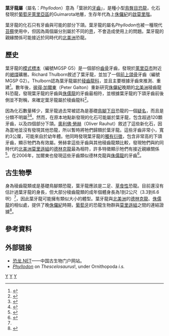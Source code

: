 {{Automatic Taxobox
| taxon = Phyllodon
| status = fossil
| fossil_range = 晚[[侏儸紀|侏儸紀]]
| image = 
| image_caption = 
| authority = Thulborn, 1973
| type_species = '''漢氏葉牙龍 ''Phyllodon henkeli'''''
| type_species_authority = Thulborn, 1973
}}

'''葉牙龍屬'''（屬名：''Phyllodon''）意為「葉狀的[[牙齒|牙齒]]」，是種小型[[鳥臀目|鳥臀目]][[恐龍|恐龍]]，化石發現於[[葡萄牙|葡萄牙]][[萊里亞區|萊里亞區]]的Guimarota地層，生存年代為上[[侏儸紀|侏儸紀]]的[[啟莫里階|啟莫里階]]。

葉牙龍的化石只有牙齒與可能的部分下頜。葉牙龍的屬名''Phyllodon''也被一種現代[[苔蘚|苔蘚]]使用中，但因為兩個屬分別屬於不同的[[界_(生物)|界]]，不會造成使用上的問題。葉牙龍的親緣關係可能接近於同時代的[[北美洲|北美洲]]恐龍。

==歷史==
葉牙龍的[[模式標本|模式標本]]（編號MGSP G5）是一個部份[[齒骨|齒骨]]牙齒，發現於[[萊里亞市|萊里亞市]]附近的[[褐煤|褐煤]]礦層。Richard Thulborn敘述了葉牙龍，並加了一個[[前上頜骨|前上頜骨]]牙齒（編號MGSP G2）。Thulborn認為葉牙龍屬於[[稜齒龍科|稜齒龍科]]，並且主要根據牙齒來推測、重建<ref name=RAT73>{{cite journal |last=Thulborn |first=Richard A. |year=1973 |title=Teeth of ornithischian dinosaurs from the Upper Jurassic of Portugal, with description of a hypsilophodontid (''Phyllodon henkeli'' gen. et sp. nov.) from the Guimarota lignite. |journal=Memória Serivoços Geológicos de Portugal (Nova Série) |volume=22 |pages=89-134 }}</ref>。數年後，[[彼得·加爾東|彼得·加爾東]]（Peter Galton）重新研究[[侏儸紀|侏儸紀]]晚期的[[北美洲|北美洲]]稜齒龍科恐龍，發現葉牙龍的牙齒與[[侏儒龍|侏儒龍]]的牙齒最相符，並根據葉牙龍的下頜牙齒前後側並不對稱，來確定葉牙龍屬於稜齒龍科<ref name=PMG83>{{cite journal |last=Galton |first=Peter M. |year=1983 |title=The cranial anatomy of ''Dryosaurus'', a hypsilophodontid dinosaur from the Upper Jurassic of North America and East Africa, with a review of hypsilophodontids from the Upper Jurassic of North America |journal=Geologica et Palaeontologica |volume=17 |pages=207-243 }}</ref>。

因為化石數量稀少，葉牙龍過去常被認為是基礎[[鳥腳下目|鳥腳下目]]恐龍的一個[[疑名|疑名]]，而且是分類不明屬<ref name=SN90>{{cite book |last=Sues |first=Hans-Dieter |coauthors=and Norman, David B. |editor= Weishampel, David B.; Dodson, Peter; and Osmólska, Halszka (eds.)|title=The Dinosauria |edition=1st |year=1990 |publisher=University of California Press |location=Berkeley |isbn=0-520-06727-4 |pages=498-509 |chapter=Hypsilophodontidae, ''Tenontosaurus'', Dryosauridae}}</ref><ref name=NSWC04>{{cite book |last=Norman |first=David B. |coauthors=Sues, Hans-Dieter; Witmer, Larry M.; and Coria, Rodolfo A. |editor=Weishampel, David B.; Dodson, Peter; and Osmólska, Halszka (eds.)|title=The Dinosauria |url=https://archive.org/details/dinosauriandedit00weis |edition=2nd |year= 2004|publisher=University of California Press |location=Berkeley |isbn=0-520-24209-2 |pages=[https://archive.org/details/dinosauriandedit00weis/page/393 393]-412 |chapter=Basal Ornithopoda}}</ref>。然而，在原本地點新發現的化石可能屬於葉牙龍，包含超過120顆牙齒，以及四個部分下頜。[[奧利佛·勞赫|奧利佛·勞赫]]（Oliver Rauhut）敘述了這些新化石，因為當地並沒有發現其他恐龍，所以暫時將牠們歸類於葉牙龍。這些牙齒非常小，寬約3公厘，可能來自於幼年體。他同時發現葉牙龍的[[獨有衍徵|獨有衍徵]]，包含非常高的下頜牙齒，顯示牠們為有效屬。勞赫拿這些牙齒與其他稜齒龍類比較，發現牠們與約同時代的[[北美洲|北美洲]][[莫里遜組|莫里遜組]]的[[德林克龍|德林克龍]]最為相符，許多特徵顯示牠們有接近親緣關係<ref name=OR01>{{cite journal |last=Rauhut |first=Oliver W.M. |year=2001 |title=Herbivorous dinosaurs from the Late Jurassic (Kimmeridgian) of Guimarota, Portugal |journal=Proceedings of the Geologists' Association |volume=112 |pages=275-283 }}</ref>。在2006年，加爾東也發現這些牙齒類似德林克龍與[[侏儒龍|侏儒龍]]的牙齒<ref name=PMG06>{{cite book |last=Galton |first=Peter M. |editor= Carpenter, Kenneth (ed.) |title=Horns and Beaks: Ceratopsian and Ornithopod Dinosaurs |year=2006 |publisher=Indiana University Press |location=Bloomington and Indianapolis |isbn=0-253-34817-X |pages=17-47 |chapter=Teeth of ornithischian dinosaurs (mostly Ornithopoda) from the Morrison Formation (Upper Jurassic) of the western United States }}</ref>。

==古生物學==
身為稜齒龍類或是基礎鳥腳類恐龍，葉牙龍應該是二足、[[草食性|草食性]]恐龍。目前還沒有估計過葉牙龍的身長，但大部分稜齒龍類的成年個體身長為1到2公尺（3.3到6.6呎）<ref name=NSWC04/>，因此葉牙龍可能擁有類似大小的體型。葉牙龍與[[北美洲|北美洲]]的[[德林克龍|德林克龍]]、[[侏儒龍|侏儒龍]]的相似處，提供了晚[[侏儸紀|侏儸紀]]時期，[[葡萄牙|葡萄牙]]的恐龍生物群與[[莫里遜組|莫里遜組]]之間的連結證據<ref name=OM06>{{cite book|title=Paleontology and Geology of the Upper Morrison Formation|year=2006|chapter=Late Jurassic dinosaurs from the Morrison Formation (USA), the Lourinhã and Alcobaça Formations (Portugal), and the Tendaguru Beds (Tanzania): a comparison |editor=Foster, John R.; and Lucas, Spencer G. (eds.) |author=Mateus, Octávio |pages=223-231 |publisher=New Mexico Museum of Natural History and Science |location=Albuquerque, New Mexico |series=New Mexico Museum of Natural History and Science Bulletin ('''36''') }}</ref>。

==參考資料==
{{reflist}}

==外部链接==
*[https://web.archive.org/web/20170527222928/http://dinosaur.net.cn/ 恐龙.NET]——中国古生物门户网站。
* [https://web.archive.org/web/20130927064547/http://www.thescelosaurus.com/ornithopoda.htm ''Phyllodon''] on ''Thescelosaurus''!, under Ornithopoda ''i.s.''
{{Taxonbar|from=Q2413478}}

[[Category:鳥臀目|Y]]
[[Category:侏羅紀恐龍|Y]]
[[Category:歐洲恐龍|Y]]